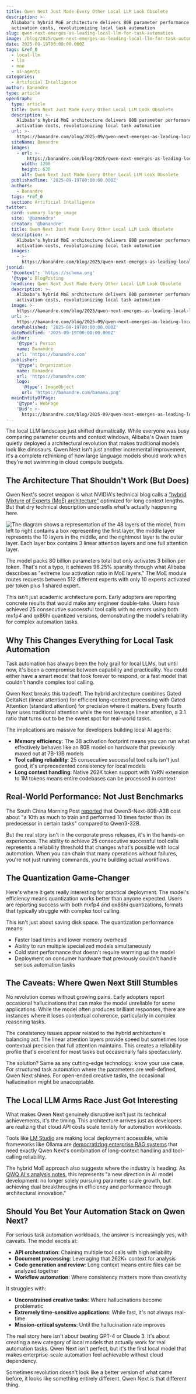 ```yaml
---
title: Qwen Next Just Made Every Other Local LLM Look Obsolete
description: >-
  Alibaba's hybrid MoE architecture delivers 80B parameter performance with 3B
  activation costs, revolutionizing local task automation
slug: qwen-next-emerges-as-leading-local-llm-for-task-automation
image: /blog/2025/qwen-next-emerges-as-leading-local-llm-for-task-automation.webp
date: 2025-09-19T00:00:00.000Z
tags: &ref_0
  - local-llm
  - llm
  - moe
  - ai-agents
categories:
  - Artificial Intelligence
author: Banandre
type: article
openGraph:
  type: article
  title: Qwen Next Just Made Every Other Local LLM Look Obsolete
  description: >-
    Alibaba's hybrid MoE architecture delivers 80B parameter performance with 3B
    activation costs, revolutionizing local task automation
  url: >-
    https://banandre.com/blog/2025-09/qwen-next-emerges-as-leading-local-llm-for-task-automation
  siteName: Banandre
  images:
    - url: >-
        https://banandre.com/blog/2025/qwen-next-emerges-as-leading-local-llm-for-task-automation.webp
      width: 1200
      height: 630
      alt: Qwen Next Just Made Every Other Local LLM Look Obsolete
  publishedTime: '2025-09-19T00:00:00.000Z'
  authors:
    - Banandre
  tags: *ref_0
  section: Artificial Intelligence
twitter:
  card: summary_large_image
  site: '@banandre'
  creator: '@banandre'
  title: Qwen Next Just Made Every Other Local LLM Look Obsolete
  description: >-
    Alibaba's hybrid MoE architecture delivers 80B parameter performance with 3B
    activation costs, revolutionizing local task automation
  images:
    - >-
      https://banandre.com/blog/2025/qwen-next-emerges-as-leading-local-llm-for-task-automation.webp
jsonLd:
  '@context': 'https://schema.org'
  '@type': BlogPosting
  headline: Qwen Next Just Made Every Other Local LLM Look Obsolete
  description: >-
    Alibaba's hybrid MoE architecture delivers 80B parameter performance with 3B
    activation costs, revolutionizing local task automation
  image: >-
    https://banandre.com/blog/2025/qwen-next-emerges-as-leading-local-llm-for-task-automation.webp
  url: >-
    https://banandre.com/blog/2025-09/qwen-next-emerges-as-leading-local-llm-for-task-automation
  datePublished: '2025-09-19T00:00:00.000Z'
  dateModified: '2025-09-19T00:00:00.000Z'
  author:
    '@type': Person
    name: Banandre
    url: 'https://banandre.com'
  publisher:
    '@type': Organization
    name: Banandre
    url: 'https://banandre.com'
    logo:
      '@type': ImageObject
      url: 'https://banandre.com/banana.png'
  mainEntityOfPage:
    '@type': WebPage
    '@id': >-
      https://banandre.com/blog/2025-09/qwen-next-emerges-as-leading-local-llm-for-task-automation
---
```


The local LLM landscape just shifted dramatically. While everyone was busy comparing parameter counts and context windows, Alibaba's Qwen team quietly deployed a architectural revolution that makes traditional models look like dinosaurs. Qwen Next isn't just another incremental improvement, it's a complete rethinking of how large language models should work when they're not swimming in cloud compute budgets.

## The Architecture That Shouldn't Work (But Does)

Qwen Next's secret weapon is what NVIDIA's technical blog calls a ["hybrid Mixture of Experts (MoE) architecture"](https://developer.nvidia.com/blog/new-open-source-qwen3-next-models-preview-hybrid-moe-architecture-delivering-improved-accuracy-and-accelerated-parallel-processing-across-nvidia-platform/) optimized for long context lengths. But that dry technical description undersells what's actually happening here.

![The diagram shows a representation of the 48 layers of the model, from left to right contains a box representing the first layer, the middle layer represents the 10 layers in the middle, and the rightmost layer is the outer layer. Each layer box contains 3 linear attention layers and one full attention layer.](/blog/2025/qwen-next-emerges-as-leading-local-llm-for-task-automation_the-diagram-shows-a-representation-of-the-48-layers-of-the-model-from-left-to-ri.webp)

The model packs 80 billion parameters total but only activates 3 billion per token. That's not a typo, it achieves 96.25% sparsity through what Alibaba describes as "extreme low activation ratio in MoE layers." The MoE module routes requests between 512 different experts with only 10 experts activated per token plus 1 shared expert.

This isn't just academic architecture porn. Early adopters are reporting concrete results that would make any engineer double-take. Users have achieved 25 consecutive successful tool calls with no errors using both mxfp4 and qx86hi quantized versions, demonstrating the model's reliability for complex automation tasks.

## Why This Changes Everything for Local Task Automation

Task automation has always been the holy grail for local LLMs, but until now, it's been a compromise between capability and practicality. You could either have a smart model that took forever to respond, or a fast model that couldn't handle complex tool calling.

Qwen Next breaks this tradeoff. The hybrid architecture combines Gated DeltaNet (linear attention) for efficient long-context processing with Gated Attention (standard attention) for precision where it matters. Every fourth layer uses traditional attention while the rest leverage linear attention, a 3:1 ratio that turns out to be the sweet spot for real-world tasks.

The implications are massive for developers building local AI agents:

- **Memory efficiency**: The 3B activation footprint means you can run what effectively behaves like an 80B model on hardware that previously maxed out at 7B-13B models
- **Tool calling reliability**: 25 consecutive successful tool calls isn't just good, it's unprecedented consistency for local models
- **Long context handling**: Native 262K token support with YaRN extension to 1M tokens means entire codebases can be processed in context

## Real-World Performance: Not Just Benchmarks

The South China Morning Post [reported](https://www.scmp.com/tech/big-tech/article/3325272/alibaba-releases-next-generation-qwen3-model-ai-rivalry-intensifies) that Qwen3-Next-80B-A3B cost about "a 10th as much to train and performed 10 times faster than its predecessor in certain tasks" compared to Qwen3-32B.

But the real story isn't in the corporate press releases, it's in the hands-on experiences. The ability to achieve 25 consecutive successful tool calls represents a reliability threshold that changes what's possible with local automation. When you can chain that many operations without failures, you're not just running commands, you're building actual workflows.


## The Quantization Game-Changer

Here's where it gets really interesting for practical deployment. The model's efficiency means quantization works better than anyone expected. Users are reporting success with both mxfp4 and qx86hi quantizations, formats that typically struggle with complex tool calling.

This isn't just about saving disk space. The quantization performance means:
- Faster load times and lower memory overhead
- Ability to run multiple specialized models simultaneously
- Cold start performance that doesn't require warming up the model
- Deployment on consumer hardware that previously couldn't handle serious automation tasks

## The Caveats: Where Qwen Next Still Stumbles

No revolution comes without growing pains. Early adopters report occasional hallucinations that can make the model unreliable for some applications. While the model often produces brilliant responses, there are instances where it loses contextual coherence, particularly in complex reasoning tasks.

The consistency issues appear related to the hybrid architecture's balancing act. The linear attention layers provide speed but sometimes lose contextual precision that full attention maintains. This creates a reliability profile that's excellent for most tasks but occasionally fails spectacularly.

The solution? Same as any cutting-edge technology: know your use case. For structured task automation where the parameters are well-defined, Qwen Next shines. For open-ended creative tasks, the occasional hallucination might be unacceptable.

## The Local LLM Arms Race Just Got Interesting

What makes Qwen Next genuinely disruptive isn't just its technical achievements, it's the timing. This architecture arrives just as developers are realizing that cloud API costs scale terribly for automation workloads.

Tools like [LM Studio](https://aiagentslist.com/agent/lmstudio) are making local deployment accessible, while frameworks like Ollama are [democratizing enterprise RAG systems](https://ragaboutit.com/how-to-build-a-production-ready-rag-system-with-ollama-and-local-llms-the-complete-self-hosted-enterprise-implementation-guide/) that need exactly Qwen Next's combination of long-context handling and tool-calling reliability.

The hybrid MoE approach also suggests where the industry is heading. As [QWQ AI's analysis notes](https://qwq32.com/blog/2025-qwen3-next), this represents "a new direction in AI model development: no longer solely pursuing parameter scale growth, but achieving dual breakthroughs in efficiency and performance through architectural innovation."

## Should You Bet Your Automation Stack on Qwen Next?

For serious task automation workloads, the answer is increasingly yes, with caveats. The model excels at:

- **API orchestration**: Chaining multiple tool calls with high reliability
- **Document processing**: Leveraging that 262K+ context for analysis
- **Code generation and review**: Long context means entire files can be analyzed together
- **Workflow automation**: Where consistency matters more than creativity

It struggles with:

- **Unconstrained creative tasks**: Where hallucinations become problematic
- **Extremely time-sensitive applications**: While fast, it's not always real-time
- **Mission-critical systems**: Until the hallucination rate improves

The real story here isn't about beating GPT-4 or Claude 3. It's about creating a new category of local models that actually work for real automation tasks. Qwen Next isn't perfect, but it's the first local model that makes enterprise-scale automation feel achievable without cloud dependency.

Sometimes revolution doesn't look like a better version of what came before, it looks like something entirely different. Qwen Next is that different thing.
